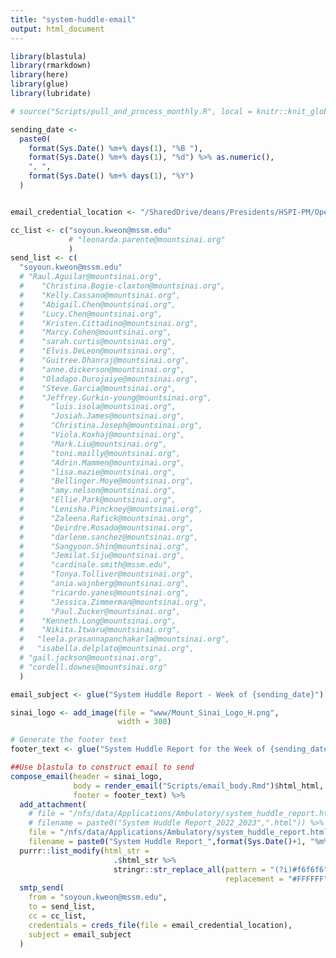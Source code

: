 ```yaml
---
title: "system-huddle-email"
output: html_document
---
```



```r

library(blastula)
library(rmarkdown)
library(here)
library(glue)
library(lubridate)
```


```r

# source("Scripts/pull_and_process_monthly.R", local = knitr::knit_global())
```


```r

sending_date <-
  paste0(
    format(Sys.Date() %m+% days(1), "%B "),
    format(Sys.Date() %m+% days(1), "%d") %>% as.numeric(),
    ", ",
    format(Sys.Date() %m+% days(1), "%Y")
  )


email_credential_location <- "/SharedDrive/deans/Presidents/HSPI-PM/Operations Analytics and Optimization/Administrative/Workgroups/R Workbench/Working Area/Data Connections/email_creds"

```


```r

cc_list <- c("soyoun.kweon@mssm.edu"
             # "leonarda.parente@mountsinai.org"
             )
send_list <- c(
  "soyoun.kweon@mssm.edu"
  # "Raul.Aguilar@mountsinai.org",
  #    "Christina.Bogie-claxton@mountsinai.org",
  #    "Kelly.Cassano@mountsinai.org",
  #    "Abigail.Chen@mountsinai.org",
  #    "Lucy.Chen@mountsinai.org",
  #    "Kristen.Cittadino@mountsinai.org",
  #    "Marcy.Cohen@mountsinai.org",
  #    "sarah.curtis@mountsinai.org",
  #    "Elvis.DeLeon@mountsinai.org",
  #    "Guitree.Dhanraj@mountsinai.org",
  #    "anne.dickerson@mountsinai.org",
  #    "Oladapo.Durojaiye@mountsinai.org",
  #    "Steve.Garcia@mountsinai.org",
  #    "Jeffrey.Gurkin-young@mountsinai.org",
  # 	 "luis.isola@mountsinai.org",
  # 	 "Josiah.James@mountsinai.org",
  # 	 "Christina.Joseph@mountsinai.org",
  # 	 "Viola.Koxhaj@mountsinai.org",
  # 	 "Mark.Liu@mountsinai.org",
  # 	 "toni.mailly@mountsinai.org",
  # 	 "Adrin.Mammen@mountsinai.org",
  # 	 "lisa.mazie@mountsinai.org",
  # 	 "Bellinger.Moye@mountsinai.org",
  # 	 "amy.nelson@mountsinai.org",
  # 	 "Ellie.Park@mountsinai.org",
  # 	 "Lenisha.Pinckney@mountsinai.org",
  # 	 "Zaleena.Rafick@mountsinai.org",
  # 	 "Deirdre.Rosado@mountsinai.org",
  # 	 "darlene.sanchez@mountsinai.org",
  # 	 "Sangyoon.Shin@mountsinai.org",
  # 	 "Jemilat.Siju@mountsinai.org",
  # 	 "cardinale.smith@mssm.edu",
  # 	 "Tonya.Tolliver@mountsinai.org",
  # 	 "ania.wajnberg@mountsinai.org",
  # 	 "ricardo.yanes@mountsinai.org",
  # 	 "Jessica.Zimmerman@mountsinai.org",
  # 	 "Paul.Zucker@mountsinai.org",
  #    "Kenneth.Long@mountsinai.org",
  #    "Nikita.Itwaru@mountsinai.org",
  #   "leela.prasannapanchakarla@mountsinai.org",
  #   "isabella.delplato@mountsinai.org",
  # "gail.jackson@mountsinai.org",
  # "cordell.downes@mountsinai.org"
  )

email_subject <- glue("System Huddle Report - Week of {sending_date}")

sinai_logo <- add_image(file = "www/Mount_Sinai_Logo_H.png",
                        width = 300)

# Generate the footer text
footer_text <- glue("System Huddle Report for the Week of {sending_date}.")

```


```r

##Use blastula to construct email to send
compose_email(header = sinai_logo,
              body = render_email("Scripts/email_body.Rmd")$html_html,
              footer = footer_text) %>%
  add_attachment(
    # file = "/nfs/data/Applications/Ambulatory/system_huddle_report.html",
    # filename = paste0("System Huddle Report_2022_2023",".html")) %>%
    file = "/nfs/data/Applications/Ambulatory/system_huddle_report.html",
    filename = paste0("System Huddle Report_",format(Sys.Date()+1, "%m%d%y"),".html")) %>%
  purrr::list_modify(html_str =
                       .$html_str %>%
                       stringr::str_replace_all(pattern = "(?i)#f6f6f6",
                                                replacement = "#FFFFFF")) %>%
  smtp_send(
    from = "soyoun.kweon@mssm.edu",
    to = send_list,
    cc = cc_list,
    credentials = creds_file(file = email_credential_location),
    subject = email_subject
  ) 
```

